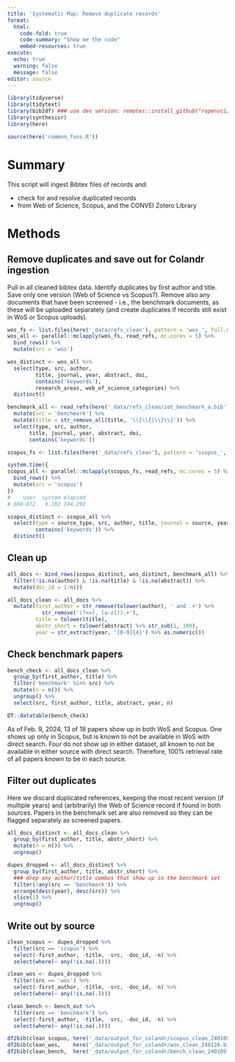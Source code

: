 ```yaml
---
title: 'Systematic Map: Remove duplicate records'
format: 
  html:
    code-fold: true
    code-summary: "Show me the code"
    embed-resources: true
execute:
  echo: true
  warning: false
  message: false
editor: source
---
```


```r
library(tidyverse)
library(tidytext)
library(bib2df) ### use dev version: remotes::install_github("ropensci/bib2df")
library(synthesisr)
library(here)

source(here('common_fxns.R'))
```

# Summary

This script will ingest Bibtex files of records and:

* check for and resolve duplicated records
* from Web of Science, Scopus, and the CONVEI Zotero Library

# Methods

## Remove duplicates and save out for Colandr ingestion

Pull in all cleaned bibtex data.  Identify duplicates by first author and title.  Save only one version (Web of Science vs Scopus?).  Remove also any documents that have been screened - i.e., the benchmark documents, as these will be uploaded separately (and create duplicates if records still exist in WoS or Scopus uploads).

```r
wos_fs <- list.files(here('_data/refs_clean'), pattern = 'wos_', full.names = TRUE)
wos_all <- parallel::mclapply(wos_fs, read_refs, mc.cores = 5) %>% 
  bind_rows() %>% 
  mutate(src = 'wos') 

wos_distinct <- wos_all %>%
  select(type, src, author, 
         title, journal, year, abstract, doi,
         contains('keywords'),
         research_areas, web_of_science_categories) %>%
  distinct()

benchmark_all <- read_refs(here('_data/refs_clean/zot_benchmark_a.bib')) %>%
  mutate(src = 'benchmark') %>%
  mutate(title = str_remove_all(title, '\\{\\{|\\}\\}')) %>%
  select(type, src, author, 
       title, journal, year, abstract, doi,
       contains('keywords'))
```

```r

scopus_fs <- list.files(here('_data/refs_clean'), pattern = 'scopus_', full.names = TRUE)

system.time({
scopus_all <- parallel::mclapply(scopus_fs, read_refs, mc.cores = 5) %>% 
  bind_rows() %>%
  mutate(src = 'scopus') 
})
#    user  system elapsed 
# 660.872   9.182 144.292

scopus_distinct <- scopus_all %>%
  select(type = source_type, src, author, title, journal = source, year, abstract, doi,
         contains('keywords')) %>%
  distinct()
```

## Clean up

```r
all_docs <- bind_rows(scopus_distinct, wos_distinct, benchmark_all) %>%
  filter(!is.na(author) & !is.na(title) & !is.na(abstract)) %>%
  mutate(doc_id = 1:n()) 

all_docs_clean <- all_docs %>%
  mutate(first_author = str_remove(tolower(author), ' and .+') %>%
           str_remove('(?<=(, [a-z])).+'),
         title = tolower(title),
         abstr_short = tolower(abstract) %>% str_sub(1, 100),
         year = str_extract(year, '[0-9]{4}') %>% as.numeric())
```

## Check benchmark papers

```r
bench_check <- all_docs_clean %>%
  group_by(first_author, title) %>%
  filter('benchmark' %in% src) %>%
  mutate(n = n()) %>%
  ungroup() %>%
  select(src, first_author, title, abstract, year, n)

DT::datatable(bench_check)
```

As of Feb. 9, 2024, 13 of 18 papers show up in both WoS and Scopus.  One shows up only in Scopus, but is known to not be available in WoS with direct search.  Four do not show up in either dataset, all known to not be available in either source with direct search.  Therefore, 100% retrieval rate of all papers known to be in each source.

## Filter out duplicates

Here we discard duplicated references, keeping the most recent version (if multiple years) and (arbitrarily) the Web of Science record if found in both sources.   Papers in the benchmark set are also removed so they can be flagged separately as screened papers.

```r
all_docs_distinct <- all_docs_clean %>%
  group_by(first_author, title, abstr_short) %>%
  mutate(n = n()) %>%
  ungroup()

dupes_dropped <- all_docs_distinct %>% 
  group_by(first_author, title, abstr_short) %>%
  ### drop any author/title combos that show up in the benchmark set
  filter(!any(src == 'benchmark')) %>%
  arrange(desc(year), desc(src)) %>%
  slice(1) %>%
  ungroup()
```

## Write out by source

```r
clean_scopus <- dupes_dropped %>%
  filter(src == 'scopus') %>%
  select(-first_author, -title, -src, -doc_id, -n) %>%
  select(where(~ any(!is.na(.))))

clean_wos <- dupes_dropped %>%
  filter(src == 'wos') %>%
  select(-first_author, -title, -src, -doc_id, -n) %>%
  select(where(~ any(!is.na(.))))

clean_bench <- bench_out %>%
  filter(src == 'benchmark') %>%
  select(-first_author, -title, -src, -doc_id, -n) %>%
  select(where(~ any(!is.na(.)))) 

df2bib(clean_scopus, here('_data/output_for_colandr/scopus_clean_240109.bib'))
df2bib(clean_wos,    here('_data/output_for_colandr/wos_clean_240126.bib'))
df2bib(clean_bench,  here('_data/output_for_colandr/bench_clean_240109.bib'))

```


